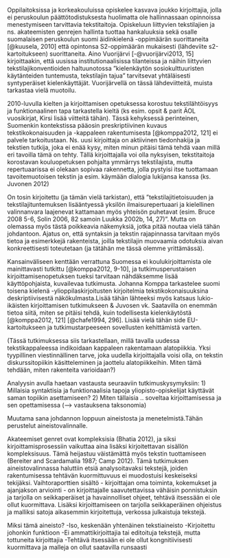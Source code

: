 ﻿

Oppilaitoksissa ja korkeakouluissa opiskelee kasvava joukko kirjoittajia, jolla ei peruskoulun päättötodistuksesta huolimatta ole hallinnassaan opinnoissa menestymiseen tarvittavia tekstitaitoja. Opiskeluun liittyvien tekstilajien ja ns. akateemisten genrejen hallinta tuottaa hankaluuksia sekä osalle suomalaisen peruskoulun suomi äidinkielenä -oppimäärän suorittaneita [@kuusela, 2010] että opintonsa S2-oppimäärän mukaisesti (lähdeviite s2-kartoitukseen) suorittaneita. Aino Vuorijärvi [-@vuorijärvi2013, 15] kirjoittaakin, että uusissa institutionaalisissa tilanteissa ja näihin liittyvien tekstilajikonventioiden haltuunotossa ”kielenkäytön sosiokulttuuristen käytänteiden tuntemusta, tekstilajin tajua” tarvitsevat yhtäläisesti syntyperäiset kielenkäyttäjät. Vuorijärvellä on tässä lähdeviitteitä, muista tarkastaa vielä muotoilu.

2010-luvulla kielten ja kirjoittamisen opetuksessa korostuu tekstilähtöisyys ja funktionaalinen tapa tarkastella kieltä (ks esim. opsit & parit ÄOL vuosikirjat, Kirsi lisää viitteitä tähän). Tässä kehyksessä perinteinen, Suomenkin kontekstissa pääosin preskriptiivinen kuvaus tekstikokonaisuuden ja -kappaleen rakentumisesta [@komppa2012, 121] ei palvele tarkoitustaan. Ns. uusi kirjoittaja on aktiivinen tiedonhakija ja tekstien tutkija, joka ei enää kysy, miten minun pitäisi tämä tehdä vaan millä eri tavoilla tämä on tehty. Tällä kirjoittajalla voi olla nyksyisen, tekstitaitoja korostavan kouluopetuksen pohjalta ymmärrys tekstilajista, mutta repertuaarissa ei olekaan sopivaa rakennetta, jolla pystyisi itse tuottamaan tavoitemuotoisen tekstin ja esim. käymään dialogia lukijansa kanssa (ks. Juvonen 2012) 

On tosin kirjoitettu (ja tämän vielä tarkistan), että ”tekstilajitietoisuuden ja tekstilajituntemuksen lisääntyessä yksilön ilmaisurepertuaari ja kielellinen valinnanvara laajenevat kattamaan myös yhteisön puhetavat (esim. Bruce 2008 5-6, Solin 2006, 82 samoin Luukka 2002b, 14, 27)”. Mutta on olemassa myös tästä poikkeavia näkemyksiä, jotka pitää noutaa vielä tähän johdantoon. Ajatus on, että syntaksin ja tekstin rajapinnassa tarvitaan myös tietoa ja esimerkkejä rakenteista, joilla tekstilajin muovaamia odotuksia aivan konkreettisesti toteutetaan (ja tätähän me tässä olemme yrittämässä).

Kansainväliseen kenttään verrattuna Suomessa ei koulukirjoittamista ole mainittavasti tutkittu [@komppa2012, 9-10], ja tutkimusperustaisen kirjoittamisenopetuksen tueksi tarvitaan nähdäksemme lisää käyttöpohjaista, kuvailevaa tutkimusta. Johanna Komppa tarkastelee suomi toisena kielenä -ylioppilaskirjoitusten kirjoitelmia tekstikokonaisuuksina deskriptiivisestä näkökulmasta.Lisää tähän lähteeksi myös katsaus lukio-ikäisten kirjoittamisen tutkimukseen & Juvosen vk. Saatavilla on enemmän tietoa siitä, miten se pitäisi tehdä, kuin todellisesta kielenkäytöstä [@komppa2012, 121] [@chafe1994, 296]. Lisää vielä tähän side EU-kartoitukseen ja tutkimustarpeeseen sovellusten kehittämistä varten.


(Tässä tutkimuksessa siis tarkastellaan, millä tavalla uudessa tekstikappaleessa indikoidaan kappaleen rakentamaan alatopiikkia. Yksi tyypillinen viestinnällinen tarve, joka uudella kirjoittajalla voisi olla, on tekstin diskurssitopiikin käsitteleminen ja jaottelu alatopiikkeihin. Miten tämä tehdään, miten rakenteita varioidaan?)

Analyysin avulla haetaan vastausta seuraaviin tutkimuskysymyksiin: 
1)	Millaisia syntaktisia ja funktionaalisia tapoja yliopisto-opiskelijat käyttävät saman topiikin asettamiseen?
2) Miten tällaisia .. soveltaa kirjoittamisessa ja sen opettamisessa (--> vastauksena taksonomia)



Muutama sana johdannon loppuun aineistosta ja menetelmistä.Tähän perustelut aineistovalinnalle.

Akateemiset genret ovat kompleksisia (Bhatia 2012), ja siksi kirjoittamisprosessiin vaikuttaa aina lisäksi kirjoitettavan sisällön kompleksisuus. Tämä heijastuu väistämättä myös tekstin tuottamiseen (Bereiter and Scardamalia 1987; Camp 2012).  Tämä tutkimuksen aineistovalinnassa haluttiin etsiä analysoitavaksi tekstejä, joiden rakentumisessa tehtävän kuormittuvuus ei muodostuisi keskeiseksi tekijäksi. Vaihtoraporttien sisältö - kirjoittajan oma toiminta, kokemukset ja ajanjakson arviointi - on kirjoittajalle saavutettavissa vähäisin ponnistuksin ja tarjolla on seikkaperäiset ja havainnolliset ohjeet, tehtävä itsessään ei ole ollut kuormittava. Lisäksi kirjoittamiseen on tarjolla seikkaperäinen ohjeistus ja malliksi satoja aikasemmin kirjoitettuja, verkossa julkaistuja tekstejä.

Miksi tämä aineisto?
-Iso, keskenään yhtenäinen tekstiaineisto
-Kirjoitettu johonkin funktioon
-Ei ammattikirjoittajia tai editoituja tekstejä, mutta tottuneita kirjoittajia
-Tehtävä itsessään ei ole ollut kongnitiivisesti kuormittava ja malleja on ollut saatavilla runsaasti
 
